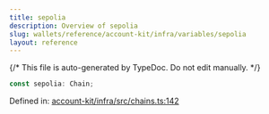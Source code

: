 ```yaml
---
title: sepolia
description: Overview of sepolia
slug: wallets/reference/account-kit/infra/variables/sepolia
layout: reference
---
```


{/* This file is auto-generated by TypeDoc. Do not edit manually. */}

```ts
const sepolia: Chain;
```

Defined in: [account-kit/infra/src/chains.ts:142](https://github.com/alchemyplatform/aa-sdk/blob/0cc60e9f694c242d91befdaa2f26cdec3ee389c5/account-kit/infra/src/chains.ts#L142)
